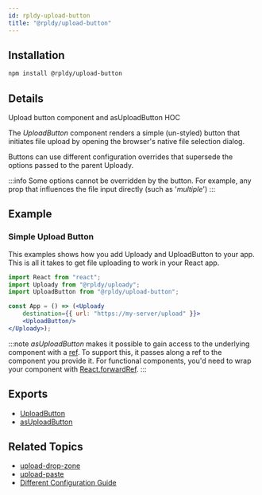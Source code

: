 ```yaml
---
id: rpldy-upload-button
title: "@rpldy/upload-button"
---
```


## Installation

```bash npm2yarn
npm install @rpldy/upload-button
```

## Details

Upload button component and asUploadButton HOC

The _UploadButton_ component renders a simple (un-styled) button that initiates file upload by opening the browser's native file selection dialog.

Buttons can use different configuration overrides that supersede the options passed to the parent Uploady.

:::info
Some options cannot be overridden by the button. For example, any prop that influences the file input directly (such as '_multiple_')
:::

## Example

### Simple Upload Button

This examples shows how you add Uploady and UploadButton to your app.
This is all it takes to get file uploading to work in your React app.

```jsx
import React from "react";
import Uploady from "@rpldy/uploady";
import UploadButton from "@rpldy/upload-button";

const App = () => (<Uploady
    destination={{ url: "https://my-server/upload" }}>
    <UploadButton/>
</Uploady>);
```


:::note
_asUploadButton_ makes it possible to gain access to the underlying component with a [ref](https://reactjs.org/docs/refs-and-the-dom.html).
To support this, it passes along a ref to the component you provide it. For functional components,
you'd need to wrap your component with [React.forwardRef](https://reactjs.org/docs/react-api.html#reactforwardref).
:::

## Exports

* [UploadButton](../api/components/uploadButton)
* [asUploadButton](../hocs/asUploadButton)

## Related Topics

* [upload-drop-zone](rpldy-upload-drop-zone)
* [upload-paste](rpldy-upload-paste)
* [Different Configuration Guide](../guides/DifferentConfiguration)
